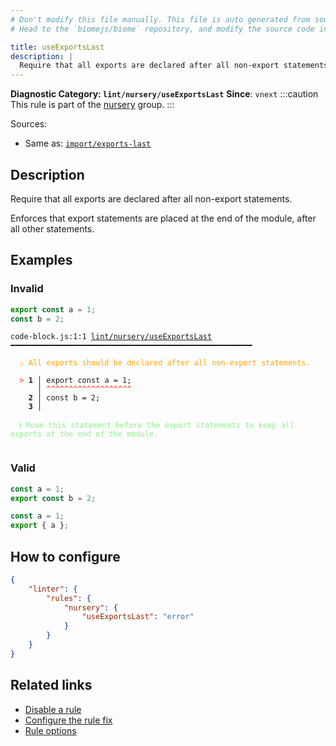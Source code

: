 ```yaml
---
# Don't modify this file manually. This file is auto generated from source, and you will lose your changes next time the website is built.
# Head to the `biomejs/biome` repository, and modify the source code in there.

title: useExportsLast
description: |
  Require that all exports are declared after all non-export statements.
---
```


**Diagnostic Category: `lint/nursery/useExportsLast`**
<Tabs>
<TabItem label="JavaScript (and super languages)" icon="seti:javascript">
**Since**: `vnext`
:::caution
This rule is part of the [nursery](/linter/rules/#nursery) group.
:::

Sources: 
- Same as: <a href="https://github.com/import-js/eslint-plugin-import/blob/main/docs/rules/exports-last.md" target="_blank"><code>import/exports-last</code></a>

## Description
Require that all exports are declared after all non-export statements.

Enforces that export statements are placed at the end of the module, after all other statements.

## Examples

### Invalid

```js
export const a = 1;
const b = 2;
```

<pre class="language-text"><code class="language-text">code-block.js:1:1 <a href="https://biomejs.dev/linter/rules/use-exports-last">lint/nursery/useExportsLast</a> ━━━━━━━━━━━━━━━━━━━━━━━━━━━━━━━━━━━━━━━━━━━━━━━━━━━━━━<br /><br />  <strong><span style="color: Orange;">⚠</span></strong> <span style="color: Orange;">All exports should be declared after all non-export statements.</span><br />  <br />  <strong><span style="color: Tomato;">&gt;</span></strong> <strong>1 │ </strong>export const a = 1;<br />   <strong>   │ </strong><strong><span style="color: Tomato;">^</span></strong><strong><span style="color: Tomato;">^</span></strong><strong><span style="color: Tomato;">^</span></strong><strong><span style="color: Tomato;">^</span></strong><strong><span style="color: Tomato;">^</span></strong><strong><span style="color: Tomato;">^</span></strong><strong><span style="color: Tomato;">^</span></strong><strong><span style="color: Tomato;">^</span></strong><strong><span style="color: Tomato;">^</span></strong><strong><span style="color: Tomato;">^</span></strong><strong><span style="color: Tomato;">^</span></strong><strong><span style="color: Tomato;">^</span></strong><strong><span style="color: Tomato;">^</span></strong><strong><span style="color: Tomato;">^</span></strong><strong><span style="color: Tomato;">^</span></strong><strong><span style="color: Tomato;">^</span></strong><strong><span style="color: Tomato;">^</span></strong><strong><span style="color: Tomato;">^</span></strong><strong><span style="color: Tomato;">^</span></strong><br />    <strong>2 │ </strong>const b = 2;<br />    <strong>3 │ </strong><br />  <br />  <strong><span style="color: lightgreen;">ℹ</span></strong> <span style="color: lightgreen;">Move this statement before the export statements to keep all exports at the end of the module.</span><br />  <br /></code></pre>

### Valid

```js
const a = 1;
export const b = 2;
```

```js
const a = 1;
export { a };
```

## How to configure
```json title="biome.json"
{
	"linter": {
		"rules": {
			"nursery": {
				"useExportsLast": "error"
			}
		}
	}
}

```
## Related links

- [Disable a rule](/linter/#disable-a-lint-rule)
- [Configure the rule fix](/linter#configure-the-rule-fix)
- [Rule options](/linter/#rule-options)

</TabItem>
</Tabs>

